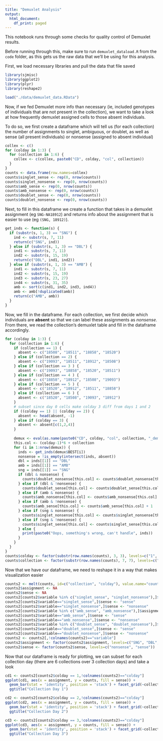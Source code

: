 ```yaml
---
title: "Demuxlet Analysis"
output:
  html_document:
    df_print: paged
---
```


This notebook runs through some checks for quality control of Demuxlet results.

<!-- Note that in order to run this notebook in R, you will need to set the working directory to the parent of the analytics folder, not the analytics folder itself (ie, open the file, set working directory to file, and then run setwd("../") -->

Before running through this, make sure to run `demuxlet_dataload.R` from the `code` folder, as this gets us the raw data that we'll be using for this analysis.

First, we load necessary libraries and pull the data that file saved
```r
library(sjmisc)
library(ggplot2)
library(plyr)
library(reshape2)
```

```r
load("./data/demuxlet_data.RData")
```

Now, if we fed Demuxlet more info than necessary (ie, included genotypes of individuals that are not present in the collection), we want to take a look at how frequently demuxlet assigned cells to those absent individuals.

To do so, we first create a dataframe which will tell us (for each collection) the number of assignments to singlet, ambiguous, or doublet, as well as sense (all present individuals) or nonsense (assigned to absent individual)

```r
collex <- c()
for (colday in 1:3) {
  for (collection in 1:6) {
    collex <- c(collex, paste0("CD", colday, "col", collection))
  }
}
counts <- data.frame(row.names=collex)
counts$singlet_sense <- rep(0, nrow(counts))
counts$singlet_nonsense <- rep(0, nrow(counts))
counts$amb_sense <- rep(0, nrow(counts))
counts$amb_nonsense <- rep(0, nrow(counts))
counts$doublet_sense <- rep(0, nrow(counts))
counts$doublet_nonsense <- rep(0, nrow(counts))
```

Next, to fill in this dataframe we create a function that takes in a demuxlet assignment (eg `SNG-NA18912`) and returns info about the assignment that is easier to use (eg `(SNG, 18912)`).

```r
get_inds <- function(s) {
  if (substr(s, 1, 3) == "SNG") {
    ind <- substr(s, 7, 11)
    return(c("SNG", ind))
  } else if (substr(s, 1, 3) == "DBL") {
    ind1 <- substr(s, 7, 11)
    ind2 <- substr(s, 15, 19)
    return(c("DBL", ind1, ind2))
  } else if (substr(s, 1, 3) == "AMB") {
    ind1 <- substr(s, 7, 11)
    ind2 <- substr(s, 15, 19)
    ind3 <- substr(s, 23, 27)
    ind4 <- substr(s, 31, 35)
    amb <- sort(c(ind1, ind2, ind3, ind4))
    amb <- amb[!duplicated(amb)]
    return(c("AMB", amb))
  }
}
```

Now, we fill in the dataframe.  For each collection, we first decide which individuals are **absent** so that we can label these assignments as *nonsense*.  From there, we read the collection's demuxlet table and fill in the dataframe accordingly.

```r
for (colday in 1:3) {
  for (collection in 1:6) {
    if (collection == 1) {
      absent <- c("18508", "18511", "18858", "18520")
    } else if (collection == 2) {
      absent <- c("19093", "18511", "18912", "18508")
    } else if (collection == 3 ) {
      absent <- c("19093", "18858", "18520", "18511")
    } else if (collection == 4 ) {
      absent <- c("18858", "18912", "18508", "19093")
    } else if (collection == 5 ) {
      absent <- c("18520", "18912", "18511", "18858")
    } else if (collection == 6 ) {
      absent <- c("18520", "18508", "19093", "18912")
    } 
    # subset since day 0 cells make colday 3 diff from days 1 and 2
    if ((colday == 1) || (colday == 2)) {
      absent <- head(absent, -1)
    } else if (colday == 3) {
      absent <- absent[c(1,2,4)]
    }
    
    demux <- eval(as.name(paste0("CD", colday, "col", collection, "_demux")))
    this.col <- (colday-1)*6 + collection
    for (i in 1:nrow(demux)) {
      inds <- get_inds(demux$BEST[i])
      nonsense = !is_empty(intersect(inds, absent))
      dbl = inds[[1]] == "DBL"
      amb = inds[[1]] == "AMB"
      sng = inds[[1]] == "SNG"
      if (dbl & nonsense) {
        counts$doublet_nonsense[this.col] <- counts$doublet_nonsense[this.col] + 1
      } else if (dbl & !nonsense) {
        counts$doublet_sense[this.col] <- counts$doublet_sense[this.col] + 1
      } else if (amb & nonsense) {
        counts$amb_nonsense[this.col] <- counts$amb_nonsense[this.col] + 1
      } else if (amb & !nonsense) {
        counts$amb_sense[this.col] <- counts$amb_sense[this.col] + 1
      } else if (sng & nonsense) {
        counts$singlet_nonsense[this.col] <- counts$singlet_nonsense[this.col] + 1
      } else if (sng & !nonsense) {
        counts$singlet_sense[this.col] <- counts$singlet_sense[this.col] + 1
      } else {
        print(paste0("Oops, something's wrong, can't handle", inds))
      }
    }
  }
}
counts$colday <- factor(substr(row.names(counts), 3, 3), levels=c("1", "2", "3"))
counts$collection <- factor(substr(row.names(counts), 7, 7), levels=c("1", "2", "3", "4", "5", "6"))
```

Now that we have our dataframe, we need to reshape it in a way that makes visualization easier

```r
counts2 <- melt(counts, id=c("collection", "colday"), value.name="counts")
counts2$assignment <- NA
counts2$sense <- NA
counts2[counts2$variable %in% c("singlet_sense", "singlet_nonsense"),]$assignment <- "SNG"
counts2[counts2$variable=="singlet_sense",]$sense <- "sense"
counts2[counts2$variable=="singlet_nonsense",]$sense <- "nonsense"
counts2[counts2$variable %in% c("amb_sense", "amb_nonsense"),]$assignment <- "AMB"
counts2[counts2$variable=="amb_sense",]$sense <- "sense"
counts2[counts2$variable=="amb_nonsense",]$sense <- "nonsense"
counts2[counts2$variable %in% c("doublet_sense", "doublet_nonsense"),]$assignment <- "DBL"
counts2[counts2$variable=="doublet_sense",]$sense <- "sense"
counts2[counts2$variable=="doublet_nonsense",]$sense <- "nonsense"
counts2 <- counts2[,!colnames(counts2)=="variable"]
counts2$assignment <- factor(counts2$assignment, levels=c("SNG", "DBL", "AMB"))
counts2$sense <- factor(counts2$sense, levels=c("nonsense", "sense"))
```

Now that our dataframe is ready for plotting, we can subset for each collection day (there are 6 collections over 3 collection days) and take a look

```r
cd1 <- counts2[counts2$colday == 1,!colnames(counts2)=="colday"]
ggplot(cd1, aes(x = assignment, y = counts, fill = sense)) + 
  geom_bar(stat = 'identity', position = 'stack') + facet_grid(~collection) +
  ggtitle("Collection Day 1")
```

```r
cd2 <- counts2[counts2$colday == 2,!colnames(counts2)=="colday"]
ggplot(cd2, aes(x = assignment, y = counts, fill = sense)) + 
  geom_bar(stat = 'identity', position = 'stack') + facet_grid(~collection) +
  ggtitle("Collection Day 2")
```

```r
cd3 <- counts2[counts2$colday == 3,!colnames(counts2)=="colday"]
ggplot(cd3, aes(x = assignment, y = counts, fill = sense)) + 
  geom_bar(stat = 'identity', position = 'stack') + facet_grid(~collection) +
  ggtitle("Collection Day 3")
```
